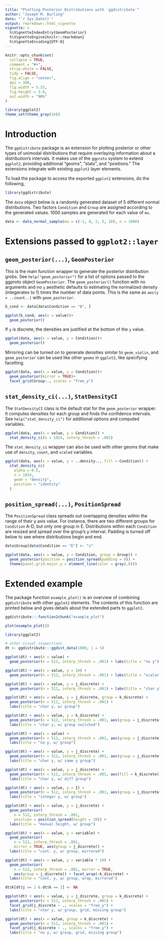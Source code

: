 ```yaml
---
title: "Plotting Posterior Distributions with `ggdistribute`"
author: "Joseph M. Burling"
date: "`r Sys.Date()`"
output: rmarkdown::html_vignette
vignette: >
  %\VignetteIndexEntry{GeomPosterior}
  %\VignetteEngine{knitr::rmarkdown}
  %\VignetteEncoding{UTF-8}
---
```


```r
knitr::opts_chunk$set(
  collapse = TRUE,
  comment = "#>",
  strip.white = FALSE,
  tidy = FALSE,
  fig.align = "center",
  dpi = 300,
  fig.width = 5.25,
  fig.height = 3.8,
  out.width = "90%"
)
```

```r
library(ggplot2)
theme_set(theme_gray(10))
```

# Introduction

The `ggdistribute` package is an extension for plotting posterior or other types of unimodal distributions that require overlaying information about a distribution's intervals. It makes use of the `ggproto` system to extend `ggplot2`, providing additional "geoms", "stats", and "positions." The extensions integrate with existing `ggplot2` layer elements.

To load the package to access the exported `ggplot2` extensions, do the following,

```r
library(ggdistribute)
```

The `data` object below is a randomly generated dataset of 5 different normal distributions. Two factors `Condition` and `Group` are assigned according to the generated values. 1000 samples are generated for each value of `mu`.

```r
data <- data_normal_sample(mu = c(-1, 0, 2, 5, 10), n = 1000)
```

# Extensions passed to `ggplot2::layer`

## `geom_posterior(...)`, `GeomPosterior`

This is the main function wrapper to generate the posterior distribution grobs. See `help("geom_posterior")` for a list of options passed to the ggproto object `GeomPosterior`. The `geom_posterior()` function with no arguments and no `y` aesthetic defaults to estimating the normalized density (integerates to 1) times the number of data points. This is the same as `aes(y = ..count..)` with `geom_posterior`.

```r
b_cond <- data[data$Condition == "B", ]

ggplot(b_cond, aes(x = value))+
  geom_posterior()
```

If `y` is discrete, the densities are justified at the bottom of the `y` value.

```r
ggplot(data, aes(x = value, y = Condition))+
  geom_posterior()
```

Mirroring can be turned on to generate densities similar to `geom_violin`, and `geom_posterior` can be used like other `geoms` in `ggplot2`, like specifying facetting.

```r
ggplot(data, aes(x = value, y = Condition))+
  geom_posterior(mirror = TRUE)+
  facet_grid(Group~., scales = "free_y")
```

## `stat_density_ci(...)`, `StatDensityCI`

The `StatDensityCI` class is the default stat for the `geom_posterior` wrapper. It computes densities for each group and finds the confidence intervals. See `help("stat_density_ci")` for additional options and computed variables.

```r
ggplot(data, aes(x = value, y = Condition)) +
  stat_density_ci(n = 1024, interp_thresh = .001)
```

The `stat_density_ci` wrapper can also be used with other geoms that make use of `density`, `count`, and `scaled` variables.

```r
ggplot(data, aes(x = value, y = ..density.., fill = Condition)) +
  stat_density_ci(
    alpha = 0.5,
    n = 1024,
    geom = "density",
    position = "identity"
  )
```

## `position_spread(...)`, `PositionSpread`

The `PositionSpread` class spreads out overlapping densities within the range of their y axis value. For instance, there are two different groups for `Condition` A-D, but only one group in E. Distributions within each `Condition` are resized and spread over the group's y interval. Padding is turned off below to see where distributions begin and end.

```r
data$Group[data$Condition == "E"] <- "z"

ggplot(data, aes(x = value, y = Condition, group = Group)) +
  geom_posterior(position = position_spread(padding = 0)) +
  theme(panel.grid.major.y = element_line(color = gray(.8)))
```


# Extended example

The package function `example_plot()` is an overview of combining `ggdistribute` with other `ggplot2` elements. The contents of this function are printed below and gives details about the extended parts to `ggplot2`.

```r
ggdistribute:::function2chunk("example_plot")
```

```r
plot(example_plot())
```

```r
library(ggplot2)

# other visual inspections
dt <- ggdistribute:::ggdist_data(1000, j = 5)

ggplot(dt) + aes(x = value) +
  geom_posterior(n = 512, interp_thresh = .001) + labs(title = "no y")

ggplot(dt) + aes(x = value, y = 10) +
  geom_posterior(n = 512, interp_thresh = .001) + labs(title = "scalar y")

ggplot(dt) + aes(x = value, y = j_discrete) +
  geom_posterior(n = 512, interp_thresh = .001) + labs(title = "char y")

ggplot(dt) + aes(x = value, y = j_discrete, group = k_discrete) +
  geom_posterior(n = 512, interp_thresh = .001) +
  labs(title = "char y, w/ group")

ggplot(dt) + aes(x = value, y = k_discrete) +
  geom_posterior(n = 512, interp_thresh = .001, aes(group = j_discrete)) +
  labs(title = "char y, w/ group switched")

ggplot(dt) + aes(x = value) +
  geom_posterior(n = 512, interp_thresh = .001, aes(group = j_discrete)) +
  labs(title = "no y, w/ group")

ggplot(dt) + aes(x = value, y = j_discrete) +
  geom_posterior(n = 512, interp_thresh = .001, aes(group = j_discrete)) +
  labs(title = "char y, w/ same y group")

ggplot(dt) + aes(x = value, y = j_discrete) +
  geom_posterior(n = 512, interp_thresh = .001, aes(fill = k_discrete)) +
  labs(title = "char y, w/ diff group")

ggplot(dt) + aes(x = value, y = I) +
  geom_posterior(n = 512, interp_thresh = .001, aes(group = j_discrete)) +
  labs(title = "integer y, w/ group")

ggplot(dt) + aes(x = value, y = j_discrete) +
  geom_posterior(
    n = 512, interp_thresh = .001,
    position = position_spread(height = 20)) +
  labs(title = "manual height, w/ group")

ggplot(dt) + aes(x = value, y = variable) +
  geom_posterior(
    n = 512, interp_thresh = .001,
    mirror = TRUE, aes(group = j_discrete)) +
  labs(title = "cont. y, w/ group, mirrored")

ggplot(dt) + aes(x = value, y = variable * 10) +
  geom_posterior(
    n = 512, interp_thresh = .001, mirror = TRUE,
    aes(group = j_discrete)) + facet_wrap(~k_discrete) +
  labs(title = "cont. y, w/ group, wrap, mirrored")

dt$k[dt$j == 1 & dt$k == 2] <- NA

ggplot(dt) + aes(x = value, y = j_discrete, group = k_discrete) +
  geom_posterior(n = 512, interp_thresh = .001) +
  facet_grid(j_discrete ~ ., scales = "free_y") +
  labs(title = "char y, w/ group, grid, missing group")

ggplot(dt) + aes(x = value, group = k_discrete) +
  geom_posterior(n = 512, interp_thresh = .001) +
  facet_grid(j_discrete ~ ., scales = "free_y") +
  labs(title = "no y, w/ group, grid, missing group")
```
